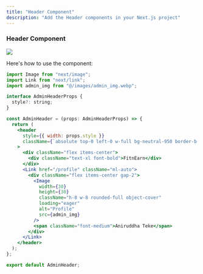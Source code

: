 ```yaml
---
title: "Header Component"
description: "Add the Header components in your Next.js project"
---
```


### Header Component

<Frame>
  <img src="/images/adminheader.png" style={{ borderRadius: '0.5rem' }} />
</Frame>

Here's how to use the  component:

```jsx
import Image from "next/image";
import Link from "next/link";
import admin_img from "@/images/admin_img.webp";

interface AdminHeaderProps {
  style?: string;
}

const AdminHeader = (props: AdminHeaderProps) => {
  return (
    <header
      style={{ width: props.style }}
      className={`absolute top-0 left-0 w-full bg-neutral-950 border-b border-neutral-700 text-white flex items-center justify-between px-4 py-3 shadow-md z-10`}
    >
      <div className="flex items-center">
        <div className="text-xl font-bold">FitnEarn</div>
      </div>
      <Link href="/profile" className="ml-auto">
        <div className="flex items-center gap-2">
          <Image
            width={30}
            height={30}
            className="h-8 w-8 rounded-full object-cover"
            loading="eager"
            alt="Profile"
            src={admin_img}
          />
          <span className="font-medium">Aniruddha Teke</span>
        </div>
      </Link>
    </header>
  );
};

export default AdminHeader;


```
